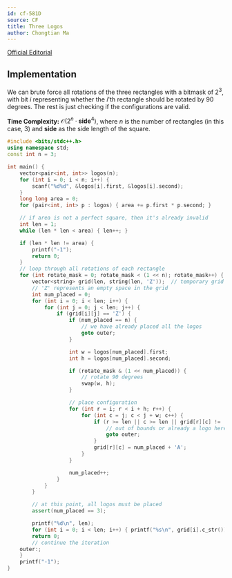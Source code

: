 ```yaml
---
id: cf-581D
source: CF
title: Three Logos
author: Chongtian Ma
---
```


[Official Editorial](https://codeforces.com/blog/entry/20508)

## Implementation

We can brute force all rotations of the three rectangles with a bitmask of $2^3$, with bit $i$ representing whether the $i$'th rectangle should be rotated by
$90$ degrees. The rest is just checking if the configurations are valid.

**Time Complexity:** $\mathcal{O}(2^n \cdot \textbf{side}^4)$, where $n$ is the number of rectangles (in this case, 3) and $\textbf{side}$ as the side length of the square.

<LanguageSection>
<CPPSection>

```cpp
#include <bits/stdc++.h>
using namespace std;
const int n = 3;

int main() {
	vector<pair<int, int>> logos(n);
	for (int i = 0; i < n; i++) {
		scanf("%d%d", &logos[i].first, &logos[i].second);
	}
	long long area = 0;
	for (pair<int, int> p : logos) { area += p.first * p.second; }

	// if area is not a perfect square, then it's already invalid
	int len = 1;
	while (len * len < area) { len++; }

	if (len * len != area) {
		printf("-1");
		return 0;
	}
	// loop through all rotations of each rectangle
	for (int rotate_mask = 0; rotate_mask < (1 << n); rotate_mask++) {
		vector<string> grid(len, string(len, 'Z'));  // temporary grid
		// 'Z' represents an empty space in the grid
		int num_placed = 0;
		for (int i = 0; i < len; i++) {
			for (int j = 0; j < len; j++) {
				if (grid[i][j] == 'Z') {
					if (num_placed == n) {
						// we have already placed all the logos
						goto outer;
					}

					int w = logos[num_placed].first;
					int h = logos[num_placed].second;

					if (rotate_mask & (1 << num_placed)) {
						// rotate 90 degrees
						swap(w, h);
					}

					// place configuration
					for (int r = i; r < i + h; r++) {
						for (int c = j; c < j + w; c++) {
							if (r >= len || c >= len || grid[r][c] != 'Z') {
								// out of bounds or already a logo here
								goto outer;
							}
							grid[r][c] = num_placed + 'A';
						}
					}

					num_placed++;
				}
			}
		}

		// at this point, all logos must be placed
		assert(num_placed == 3);

		printf("%d\n", len);
		for (int i = 0; i < len; i++) { printf("%s\n", grid[i].c_str()); }
		return 0;
		// continue the iteration
	outer:;
	}
	printf("-1");
}
```

</CPPSection>
</LanguageSection>
